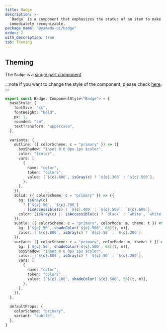 ```yaml
---
title: Badge
description: >-
  `Badge` is a component that emphasizes the status of an item to make it
  immediately recognizable.
package_name: "@yamada-ui/badge"
order: 2
with_description: true
tab: Theming
---
```


## Theming

The `Badge` is a [single part component](/styled-system/theming/component-styles#single-part-components).

:::note
If you want to change the style of the component, please check [here](/styled-system/theming/customize-theme#changing-the-style-of-components).
:::

```ts
export const Badge: ComponentStyle<"Badge"> = {
  baseStyle: {
    fontSize: "xs",
    fontWeight: "bold",
    px: 1,
    rounded: "sm",
    textTransform: "uppercase",
  },

  variants: {
    outline: ({ colorScheme: c = "primary" }) => ({
      boxShadow: "inset 0 0 0px 1px $color",
      color: "$color",
      vars: [
        {
          name: "color",
          token: "colors",
          value: [`${c}.600`, isGray(c) ? `${c}.300` : `${c}.500`],
        },
      ],
    }),
    solid: ({ colorScheme: c = "primary" }) => ({
      bg: isGray(c)
        ? [`${c}.50`, `${c}.700`]
        : [isAccessible(c) ? `${c}.400` : `${c}.500`, `${c}.600`],
      color: [isGray(c) || isAccessible(c) ? `black` : `white`, `white`],
    }),
    subtle: ({ colorScheme: c = "primary", colorMode: m, theme: t }) => ({
      bg: [`${c}.50`, shadeColor(`${c}.500`, 68)(t, m)],
      color: [`${c}.800`, isGray(c) ? `${c}.50` : `${c}.200`],
    }),
    surface: ({ colorScheme: c = "primary", colorMode: m, theme: t }) => ({
      bg: [`${c}.50`, shadeColor(`${c}.500`, 68)(t, m)],
      boxShadow: "inset 0 0 0px 1px $color",
      color: [`${c}.800`, isGray(c) ? `${c}.50` : `${c}.200`],
      vars: [
        {
          name: "color",
          token: "colors",
          value: [`${c}.100`, shadeColor(`${c}.500`, 56)(t, m)],
        },
      ],
    }),
  },

  defaultProps: {
    colorScheme: "primary",
    variant: "subtle",
  },
}
```

